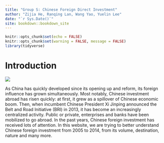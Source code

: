 ```yaml
--- 
title: "Group S: Chinese Foreign Direct Investment"
author: "Zijia He, Ranqing Lan, Wang Yao, Yuelin Lee"
date: "`r Sys.Date()`"
site: bookdown::bookdown_site
---
```

```r
knitr::opts_chunk$set(echo = FALSE)
knitr::opts_chunk$set(warning = FALSE, message = FALSE)
library(tidyverse)
```
# Introduction
![](https://raw.githubusercontent.com/Ellen-Lan/Visualization-Final-Projects/master/pic/Welcome.jpg)

As China has quickly developed since its opening up and reform, its foreign influence has grown simultaneously. Most notably, Chinese investment abroad has risen quickly: at first, it grew as a spillover of Chinese economic boom. Then, when incumbent Chinese President Xi Jinping announced the Belt and Road Initiative (BRI) in 2013, it has become an increasingly centralized activity. Public or private, enterprises and banks have been mobilized to go abroad. In the past years, Chinese foreign investment has received lots of attention. In this website, we are trying to better understand Chinese foreign investment from 2005 to 2014, from its volume, destination, nature and many more.


